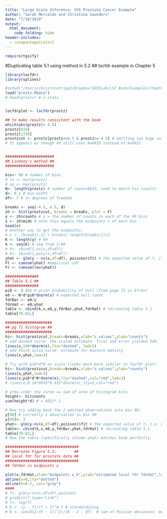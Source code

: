 ```yaml
---
title: "Large Scale Inference: Ch5 Prostate Cancer Example"
author: "Sarah Mercaldo and Christina Saunders"
date: "7/18/2018"
output:
  html_document:
    code_folding: hide
header-includes:
  - \usepackage{color}
---
```


```r
require(tgsify)
```

#Duplicating table 5.1 using method in 5.2
## locfdr example in Chapter 5
```r
library(locfdr)
library(splines)

#setwd("/Users/christinatripp2/Dropbox/SEDSLab/LSI Book/Examples/Chapter5locfdr")
load("prostz.RData")
# head(prostz) # z-stats


locfdrplot <- locfdr(prostz)

## to make results consistent with the book
which(abs(prostz)> 4.5)
prostz[610]
prostz[1720]
prostzcut <- prostz[prostz<=4.5 & prostz>=-4.5] # omitting two huge values
# It appears as though he still uses N=6033 instead of N=6031


######################
## Lindsey's method ##
######################

bin<- 90 # number of bins
# lo <- min(prostz)
# up <- max(prostz)
N<- length(prostz) # number of cases=6033, used to match his results 
d<- 0.1 # bin width
df<- 7 # J= degrees of freedom

breaks <- seq(-4.5, 4.5, d)
zh <- hist(prostzcut, breaks = breaks, plot = F)
y <- zh$counts # y = the number of counts in each of the 90 bins
x <- zh$mids # note this equals the midpoints x of each bin
head(x)
# Another way to get the midpoints:
# x <- (breaks[-1] + breaks[-length(breaks)])/2
K <- length(y) # 90
k <- seq(K) # seq from 1:90
# X<- cbind(1,ns(x,df=df))
# X<- cbind(1,poly(x,df=df))
yhat <- glm(y ~ ns(x,df=df), poisson)$fit # the expected value of Y, i.e. yhat = N*d*f(x_k)
Fl <- cumsum(yhat) #empirical cdf
Fr <- cumsum(rev(yhat))

###############
## Table 5.1 ##
###############
pi0 <- 0.932 # prior probability of null (from page 71 in Efron)
e0 <- N*d*pi0*dnorm(x) # expected null count
fdrBar <- e0/y
fdrHat <- e0/yhat
table <- cbind(k,x,e0,y,fdrBar,yhat,fdrHat) # recreating table 5.1
table[76:83,]

#####################
## pg 71 histogram ##
#####################
hi<- hist(prostzcut,breaks=breaks,xlab="z values",ylab="counts")
# add dashed curve- the scaled estimate. Trial and error yielded 540.
lines(x,540*dnorm(x),lty="dashed", lwd=2)
# add thick solid curve- estimate for mixture density
lines(x,yhat,lwd=3)

# Try with pi0*d*N as scale (looks much more similar to locfdr plot)
hi<- hist(prostzcut,breaks=breaks,xlab="z values",ylab="counts")
lines(x,yhat,lwd=3)
lines(x,pi0*d*N*dnorm(x),lty="dashed",col="red",lwd=3)
# lines(x,0.10*6033*0.932*dnorm(x),lty=2,col="red")

# area under the curve == sum of area of histogram bins
height<- hi$counts
sum(height*d) # = 6031*.1

# Now try adding back the 2 omitted observations into bin 90:
y[90] # currently 1 observation in bin 90
y[90]<- 3
yhat<- glm(y~ns(x,df=df),poisson)$fit # the expected value of Y, i.e. yhat
table<- cbind(k,x,e0,y,fdrBar,yhat,fdrHat) # recreating table 5.1
table[76:83,]
# Now the table (specifically column yhat) matches book perfectly.

#################################
## Recreate Figure 5.2:        ##
## local fdr for prostate data ##
#################################
## fdrHat vs midpoints x

plot(x,fdrHat,xlab="midpoints x_k",ylab="estimated local fdr fdrHat",lwd=2,type="l")
abline(v=0,lty="dotted")
abline(h=0.2, col="grey")
####
# f<- glm(y~ns(x,df=df),poisson)
# predict(f,type="link")
# l<- log(f)
# D <- (y - f)/(f + 1)^0.5 # standardizing
# D <- sum(D[2:(K - 1)]^2)/(K - 2 - df)  # sum of Poisson deviances: measure of discrepancy between observed and fitted value

```
